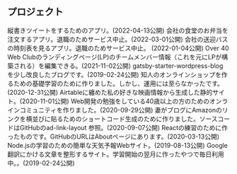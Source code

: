 ## プロジェクト
<ProjectCard title="たてツイート" link="https://tate-tweet.netlify.app/" bg="linear-gradient(to right, rgb(212, 20, 90) 0%, rgb(251, 176, 59) 100%)">
縦書きツイートをするためのアプリ。(2022-04-13公開)
</ProjectCard>

<ProjectCard title="今日のお弁当" link="https://github.com/pitang1965/todays-lunch" bg="linear-gradient(to right, rgb(102, 45, 140) 0%, rgb(237, 30, 121) 100%)">
会社の食堂のお弁当を注文するアプリ。退職のためサービス中止。(2022-03-01公開)
</ProjectCard>

<ProjectCard title="バス時刻表" link="https://github.com/pitang1965/bus-timetable" bg="linear-gradient(to right, rgb(0, 146, 69) 0%, rgb(252, 238, 33) 100%)">
会社の送迎バスの時刻表を見るアプリ。退職のためサービス中止。 (2022-01-04公開)
</ProjectCard>

<ProjectCard title="Over  40 Web Clubのメンバー専用アプリ" link="https://github.com/pitang1965/vite-airtable-over40" bg="linear-gradient(to right, rgb(213, 133, 255) 0%, rgb(0, 255, 238) 100%)">
Over 40 Web Clubのランディングページ(LP)のチームメンバー情報（これを元にLPが構築される）を編集できる。(2021-11-02公開)
</ProjectCard>

<ProjectCard title="ヘッドレスWordPressブログ" link="https://blog.pitang1965.com/" bg="linear-gradient(to right, rgb(212, 20, 90) 0%, rgb(251, 176, 59) 100%)">
gatsby-starter-wordpress-blog を少し改良したブログです。(2019-02-24公開)
</ProjectCard>

<ProjectCard title="Gatsby + Shopify" link="https://over40webshop.netlify.app/" bg="linear-gradient(to right, rgb(102, 45, 140) 0%, rgb(237, 30, 121) 100%)">
知人のオンラインショップを作るための基礎学習のために作りました。しかし、運用には至らなかったです。(2020-12-31公開)
</ProjectCard>

<ProjectCard title="ピータン映画" link="https://github.com/pitang1965/pitang-movie-list#airtable-listing-theme-for-gatsby" bg="linear-gradient(to right, rgb(0, 146, 69) 0%, rgb(252, 238, 33) 100%)">
Airtableに纏めた私の好きな映画情報から生成した静的サイト。(2020-11-01公開)
</ProjectCard>

<ProjectCard title="Over 40 Web Club" link="https://over40web.club" bg="linear-gradient(to right, rgb(213, 133, 255) 0%, rgb(0, 255, 238) 100%)">
Web開発の勉強をしている40歳以上の方のためのオンラインコミュニティを作りました。(2020-09-29公開)
</ProjectCard>

<ProjectCard title="広告リンクのレイアウト" link="https://ad-link-layout.netlify.app/" bg="linear-gradient(to right, rgb(212, 20, 90) 0%, rgb(251, 176, 59) 100%)">
妻がブログにAmazonのリンクを横並びに貼るためのショートコード生成のために作りました。ソースコードはGitHubのad-link-layout 参照。(2020-09-07公開)
</ProjectCard>

<ProjectCard title="ぴえん文字" link="https://pien-moji-by-pitang1965.netlify.app/" bg="linear-gradient(to right, rgb(102, 45, 140) 0%, rgb(237, 30, 121) 100%)">
Reactの練習のために作ったものです。GitHubのURLはAboutページにあります。(2020-03-13公開)
</ProjectCard>

<ProjectCard title="Node.jsによる天気予報Webサイト" link="https://github.com/pitang1965/node-weather-website2" bg="linear-gradient(to right, rgb(0, 146, 69) 0%, rgb(252, 238, 33) 100%)">
Node.jsの学習のための簡単な天気予報Webサイト。(2019-08-13公開)
</ProjectCard>

<ProjectCard title="Line-Break-Formatter" link="https://github.com/pitang1965/LineBreakFormatter#linebreakformatter" bg="linear-gradient(to right, rgb(213, 133, 255) 0%, rgb(0, 255, 238) 100%)">
Google翻訳にかける文章を整形するサイト。学習開始の翌月に作ったやつで毎日利用中。。(2019-02-24公開)
</ProjectCard>